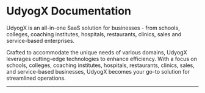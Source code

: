 # UdyogX Documentation

<div className="nx-font-semibold nx-mt-2">UdyogX is an all-in-one SaaS solution for businesses - from schools, colleges, coaching institutes, hospitals, restaurants, clinics, sales and service-based enterprises.</div>

Crafted to accommodate the unique needs of various domains, UdyogX leverages cutting-edge technologies to enhance efficiency. With a focus on schools, colleges, coaching institutes, hospitals, restaurants, clinics, sales, and service-based businesses, UdyogX becomes your go-to solution for streamlined operations.

---


<Cards>
  <Card title="Create Account" href="https://marketplace.udyogx.in/" />
  <Card title="Login" href="https://app.udyogx.in/login" />
  <Card title="Pricing" href="https://marketplace.udyogx.in/pricing" />
  <Card title="Contact" href="https://support.udyogx.in/contact" />
</Cards>